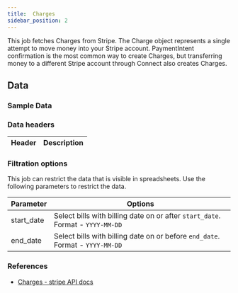 ```yaml
---
title:  Charges
sidebar_position: 2
---
```


This job fetches Charges from Stripe. The Charge object represents a single attempt to move money into your Stripe account. PaymentIntent confirmation is the most common way to create Charges, but transferring money to a different Stripe account through Connect also creates Charges.

<AddJob
  template="gsheet_stripe_charges" 
/>

## Data

### Sample Data

<Gsheet
  src="https://docs.google.com/spreadsheets/d/1yiCWVI4oGzIPUBR2Emm2YJGfpisbRnxShpuFw1MVqzE/edit#gid=1679670928"
/>


### Data headers 

| Header           | Description                                              |
|------------------|----------------------------------------------------------|




### Filtration options 

This job can restrict the data that is visible in spreadsheets. Use the following parameters to restrict the data.

| Parameter | Options |
|----|----|
| start_date | Select bills with billing date on or after `start_date`. Format - `YYYY-MM-DD` |
| end_date | Select bills with billing date on or before `end_date`. Format - `YYYY-MM-DD` |


### References
- [Charges - stripe API docs](https://docs.stripe.com/api/charges)